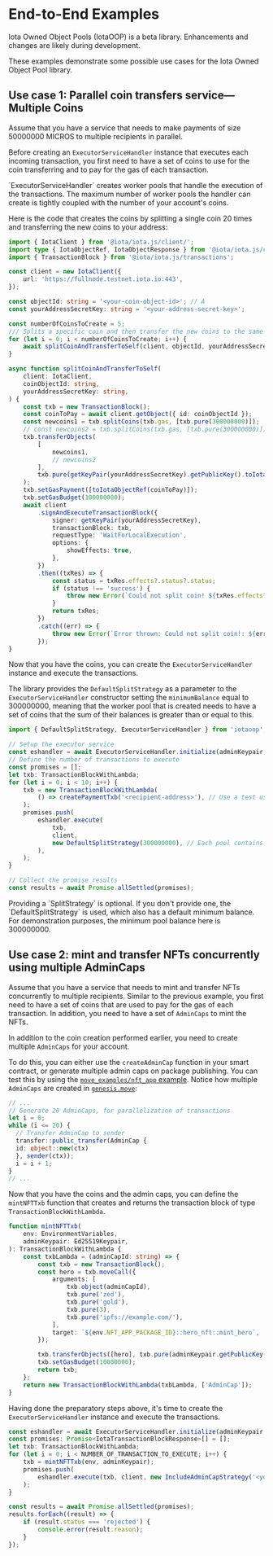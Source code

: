 # End-to-End Examples


<Callout type="info">
    Iota Owned Object Pools (IotaOOP) is a beta library. Enhancements and changes are likely during
    development.
</Callout>

These examples demonstrate some possible use cases for the Iota Owned Object Pool library.

## Use case 1: Parallel coin transfers service—Multiple Coins

Assume that you have a service that needs to make payments of size 50000000 MICROS to multiple
recipients in parallel.

Before creating an `ExecutorServiceHandler` instance that executes each incoming transaction, you
first need to have a set of coins to use for the coin transferring and to pay for the gas of each
transaction.

<Callout type="info">
    `ExecutorServiceHandler` creates worker pools that handle the execution of the transactions. The
    maximum number of worker pools the handler can create is tightly coupled with the number of your
    account's coins.
</Callout>

Here is the code that creates the coins by splitting a single coin 20 times and transferring the new
coins to your address:

```ts
import { IotaClient } from '@iota/iota.js/client/';
import type { IotaObjectRef, IotaObjectResponse } from '@iota/iota.js/client/';
import { TransactionBlock } from '@iota/iota.js/transactions';

const client = new IotaClient({
    url: 'https://fullnode.testnet.iota.io:443',
});

const objectId: string = '<your-coin-object-id>'; // A
const yourAddressSecretKey: string = '<your-address-secret-key>';

const numberOfCoinsToCreate = 5;
/// Splits a specific coin and then transfer the new coins to the same address.
for (let i = 0; i < numberOfCoinsToCreate; i++) {
    await splitCoinAndTransferToSelf(client, objectId, yourAddressSecretKey);
}

async function splitCoinAndTransferToSelf(
    client: IotaClient,
    coinObjectId: string,
    yourAddressSecretKey: string,
) {
    const txb = new TransactionBlock();
    const coinToPay = await client.getObject({ id: coinObjectId });
    const newcoins1 = txb.splitCoins(txb.gas, [txb.pure(300000000)]);
    // const newcoins2 = txb.splitCoins(txb.gas, [txb.pure(300000000)]);
    txb.transferObjects(
        [
            newcoins1,
            // newcoins2
        ],
        txb.pure(getKeyPair(yourAddressSecretKey).getPublicKey().toIotaAddress()),
    );
    txb.setGasPayment([toIotaObjectRef(coinToPay)]);
    txb.setGasBudget(100000000);
    await client
        .signAndExecuteTransactionBlock({
            signer: getKeyPair(yourAddressSecretKey),
            transactionBlock: txb,
            requestType: 'WaitForLocalExecution',
            options: {
                showEffects: true,
            },
        })
        .then((txRes) => {
            const status = txRes.effects?.status?.status;
            if (status !== 'success') {
                throw new Error(`Could not split coin! ${txRes.effects?.status?.error}`);
            }
            return txRes;
        })
        .catch((err) => {
            throw new Error(`Error thrown: Could not split coin!: ${err}`);
        });
}
```

Now that you have the coins, you can create the `ExecutorServiceHandler` instance and execute the
transactions.

The library provides the `DefaultSplitStrategy` as a parameter to the `ExecutorServiceHandler`
constructor setting the `minimumBalance` equal to 300000000, meaning that the worker pool that is
created needs to have a set of coins that the sum of their balances is greater than or equal to
this.

```ts
import { DefaultSplitStrategy, ExecutorServiceHandler } from 'iotaoop';

// Setup the executor service
const eshandler = await ExecutorServiceHandler.initialize(adminKeypair, client);
// Define the number of transactions to execute
const promises = [];
let txb: TransactionBlockWithLambda;
for (let i = 0; i < 10; i++) {
    txb = new TransactionBlockWithLambda(
        () => createPaymentTxb('<recipient-address>'), // Use a test user address to receive the txbs
    );
    promises.push(
        eshandler.execute(
            txb,
            client,
            new DefaultSplitStrategy(300000000), // Each pool contains coins with a total balance of 300000000 MICROS
        ),
    );
}

// Collect the promise results
const results = await Promise.allSettled(promises);
```

<Callout type="info">
    Providing a `SplitStrategy` is optional. If you don't provide one, the `DefaultSplitStrategy` is
    used, which also has a default minimum balance. For demonstration purposes, the minimum pool
    balance here is 300000000.
</Callout>

## Use case 2: mint and transfer NFTs concurrently using multiple AdminCaps

Assume that you have a service that needs to mint and transfer NFTs concurrently to multiple
recipients. Similar to the previous example, you first need to have a set of coins that are used to
pay for the gas of each transaction. In addition, you need to have a set of `AdminCaps` to mint the
NFTs.

In addition to the coin creation performed earlier, you need to create multiple `AdminCaps` for your
account.

To do this, you can either use the `createAdminCap` function in your smart contract, or generate
multiple admin caps on package publishing. You can test this by using the
[`move_examples/nft_app` example](https://github.com/MystenLabs/Iota_Owned_Object_Pools/tree/main/move_examples/nft_app).
Notice how multiple `AdminCaps` are created in
[`genesis.move`](https://github.com/MystenLabs/Iota_Owned_Object_Pools/blob/main/move_examples/nft_app/sources/genesis.move):

```ts
// ...
// Generate 20 AdminCaps, for parallelization of transactions
let i = 0;
while (i <= 20) {
  // Transfer AdminCap to sender
  transfer::public_transfer(AdminCap {
  id: object::new(ctx)
  }, sender(ctx));
  i = i + 1;
}
// ...
```

Now that you have the coins and the admin caps, you can define the `mintNFTTxb` function that
creates and returns the transaction block of type `TransactionBlockWithLambda`.

```ts
function mintNFTTxb(
    env: EnvironmentVariables,
    adminKeypair: Ed25519Keypair,
): TransactionBlockWithLambda {
    const txbLambda = (adminCapId: string) => {
        const txb = new TransactionBlock();
        const hero = txb.moveCall({
            arguments: [
                txb.object(adminCapId),
                txb.pure('zed'),
                txb.pure('gold'),
                txb.pure(3),
                txb.pure('ipfs://example.com/'),
            ],
            target: `${env.NFT_APP_PACKAGE_ID}::hero_nft::mint_hero`,
        });

        txb.transferObjects([hero], txb.pure(adminKeypair.getPublicKey().toIotaAddress()));
        txb.setGasBudget(10000000);
        return txb;
    };
    return new TransactionBlockWithLambda(txbLambda, ['AdminCap']);
}
```

Having done the preparatory steps above, it's time to create the `ExecutorServiceHandler` instance
and execute the transactions.

```ts
const eshandler = await ExecutorServiceHandler.initialize(adminKeypair, client);
const promises: Promise<IotaTransactionBlockResponse>[] = [];
let txb: TransactionBlockWithLambda;
for (let i = 0; i < NUMBER_OF_TRANSACTION_TO_EXECUTE; i++) {
    txb = mintNFTTxb(env, adminKeypair);
    promises.push(
        eshandler.execute(txb, client, new IncludeAdminCapStrategy('<your-nft-package-id>')),
    );
}

const results = await Promise.allSettled(promises);
results.forEach((result) => {
    if (result.status === 'rejected') {
        console.error(result.reason);
    }
});
```
